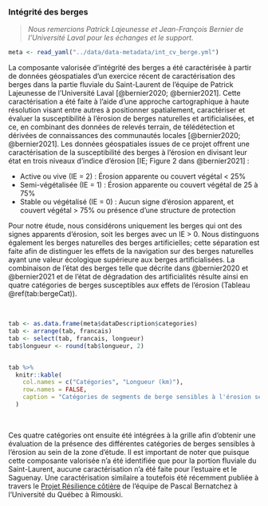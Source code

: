 ### Intégrité des berges

> *Nous remercions Patrick Lajeunesse et Jean-François Bernier de l'Université Laval pour les échanges et le support.*

```r
meta <- read_yaml("../data/data-metadata/int_cv_berge.yml")
```

La composante valorisée d’intégrité des berges a été caractérisée à partir de données géospatiales d’un exercice récent de caractérisation des berges dans la partie fluviale du Saint-Laurent de l’équipe de Patrick Lajeunesse de l’Université Laval [@bernier2020; @bernier2021]. Cette caractérisation a été faite à l’aide d’une approche cartographique à haute résolution visant entre autres à positionner spatialement, caractériser et évaluer la susceptibilité à l’érosion de berges naturelles et artificialisées, et ce, en combinant des données de relevés terrain, de télédétection et dérivées de connaissances des communautés locales [@bernier2020; @bernier2021]. Les données géospatiales issues de ce projet offrent une caractérisation de la susceptibilité des berges à l’érosion en divisant leur état en trois niveaux d’indice d’érosion [IE; Figure 2 dans @bernier2021] :

- Active ou vive (IE = 2) : Érosion apparente ou couvert végétal < 25%
- Semi-végétalisée (IE = 1) : Érosion apparente ou couvert végétal de 25 à 75%
- Stable ou végétalisé (IE = 0) : Aucun signe d'érosion apparent, et couvert végétal > 75% ou présence d'une structure de protection

Pour notre étude, nous considérons uniquement les berges qui ont des signes apparents d’érosion, soit les berges avec un IE > 0. Nous distinguons également les berges naturelles des berges artificielles; cette séparation est faite afin de distinguer les effets de la navigation sur des berges naturelles ayant une valeur écologique supérieure aux berges artificialisées. La combinaison de l’état des berges telle que décrite dans @bernier2020 et @bernier2021 et de l’état de dégradation des artificialités résulte ainsi en quatre catégories de berges susceptibles aux effets de l’érosion (Tableau \@ref(tab:bergeCat)).

<br/>

```r
tab <- as.data.frame(meta$dataDescription$categories)
tab <- arrange(tab, francais)
tab <- select(tab, francais, longueur)
tab$longueur <- round(tab$longueur, 2)


tab %>%
  knitr::kable(
    col.names = c("Catégories", "Longueur (km)"),
    row.names = FALSE,
    caption = "Catégories de segments de berge sensibles à l'érosion selon leur artificialité et leur indice d'érosion (IE) considérés pour l'analyse d'évaluation des effets cumulatifs et leur longueur totale en $km$ au sein des données de caractérisation des berges de la partie fluviale du Saint-Laurent [@bernier2020; @bernier2021]"
  )
```

<br/>

Ces quatre catégories ont ensuite été intégrées à la grille afin d’obtenir une évaluation de la présence des différentes catégories de berges sensibles à l’érosion au sein de la zone d’étude. Il est important de noter que puisque cette composante valorisée n’a été identifiée que pour la portion fluviale du Saint-Laurent, aucune caractérisation n’a été faite pour l’estuaire et le Saguenay. Une caractérisation similaire a toutefois été récemment publiée à travers le [Projet Résilience côtière](https://ldgizc.uqar.ca/Web/projets/projet-resilience-cotiere) de l’équipe de Pascal Bernatchez à l’Université du Québec à Rimouski.

<br/>
